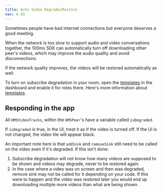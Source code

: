 ```yaml
---
title: Auto Video Degrade/Restore
nav: 4.43
---
```


Sometimes people have bad internet connections but everyone deserves a good meeting.

When the network is too slow to support audio and video conversations together, the 100ms SDK can automatically turn off downloading other peer's videos, which may improve the audio quality and avoid disconnections.

If the network quality improves, the videos will be restored automatically as well.

To turn on subscribe degradation in your room, open the [templates](https://dashboard.100ms.live/templates) in the dashboard and enable it for roles there. Here's more information about [templates](/android/v2/foundation/templates-and-roles).

## Responding in the app

All `HMSVideoTracks`, within the `HMSPeer`'s have a variable called `isDegraded`.

If `isDegraded` is true, in the UI, treat it as if the video is turned off. If the UI is not changed, the video tile will appear black.

An important note here is that `addSink` and `removeSink` still need to be called on the video even if it's degraded. If this isn't done:

1. Subscribe degradation will not know how many videos are supposed to be shown and videos may degrade, never to be restored again.
2. In the case where a video was on screen and then was degraded, remove sink may not be called for it depending on your code. If this were to happen and the video was restored later you would end up downloading multiple more videos than what are being shown.
